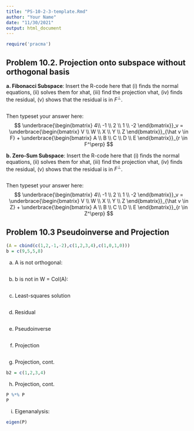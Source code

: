 ```yaml
---
title: "PS-10-2-3-template.Rmd"
author: "Your Name"
date: "11/30/2021"
output: html_document
---
```


```r
require('pracma')
```

## Problem 10.2. Projection onto subspace without orthogonal basis

**a. Fibonacci Subspace**: Insert the R-code here that (i) finds the normal equations, (ii) solves them for xhat, (iii) find the projection vhat, (iv) finds the residual, (v) shows that the residual is in $F^\perp$.

```r

```

Then typeset your answer here:
$$
\underbrace{\begin{bmatrix} 4\\ -1 \\ 2 \\  1 \\ -2 \end{bmatrix}}_v
= 
\underbrace{\begin{bmatrix} V \\ W \\ X \\ Y \\ Z \end{bmatrix}}_{\hat v \in F}
+
\underbrace{\begin{bmatrix} A \\ B \\ C \\ D \\ E \end{bmatrix}}_{r \in F^\perp}
$$

**b. Zero-Sum Subspace**: Insert the R-code here that (i) finds the normal equations, (ii) solves them for xhat, (iii) find the projection vhat, (iv) finds the residual, (v) shows that the residual is in $F^\perp$.

```r

```

Then typeset your answer here:
$$
\underbrace{\begin{bmatrix} 4\\ -1 \\ 2 \\  1 \\ -2 \end{bmatrix}}_v
= 
\underbrace{\begin{bmatrix} V \\ W \\ X \\ Y \\ Z \end{bmatrix}}_{\hat v \in Z}
+
\underbrace{\begin{bmatrix} A \\ B \\ C \\ D \\ E \end{bmatrix}}_{r \in Z^\perp}
$$

## Problem 10.3 Pseudoinverse and Projection

```r
(A = cbind(c(1,2,-1,-2),c(1,2,3,4),c(1,0,1,0)))
b = c(9,5,5,8)
```

a. A is not orthogonal:
```r

```

b. b is not in W = Col(A):
```r

```

c. Least-squares solution
```r

```

d. Residual
```r
```

e. Pseudoinverse
```r
```

f. Projection

```r
```


g. Projection, cont. 

```r
b2 = c(1,2,3,4)
```


h. Projection, cont.

```r
P %*% P
P
```

i. Eigenanalysis:
```r
eigen(P)
```
